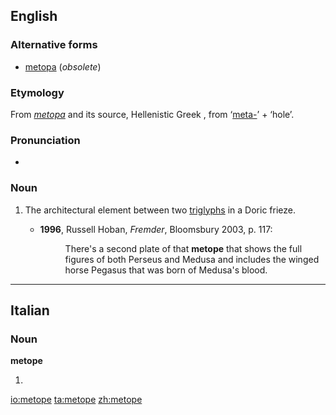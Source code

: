 ==English==

===Alternative forms===
* [[metopa]] (''obsolete'')

===Etymology===
From {{etyl|la}} ''[[metopa]]'' and its source, Hellenistic Greek {{term|lang=grc|μετόπη}}, from {{etyl|grc}} {{term|lang=grc|μετά}} ‘[[meta-]]’ + {{term|lang=grc|ὀπή}} ‘hole’.

===Pronunciation===
* {{IPA|/ˈmɛtəʊp/|/ˈmɛtəpi/}}

===Noun===
{{en-noun}}

# {{architecture}} The architectural element between two [[triglyphs]] in a Doric frieze.
#* '''1996''', Russell Hoban, ''Fremder'', Bloomsbury 2003, p. 117:
#*: There's a second plate of that '''metope''' that shows the full figures of both Perseus and Medusa and includes the winged horse Pegasus that was born of Medusa's blood.

----

==Italian==

===Noun===
'''metope''' {{f}}

# {{plural of|[[metopa]]|lang=it}}

[[io:metope]]
[[ta:metope]]
[[zh:metope]]